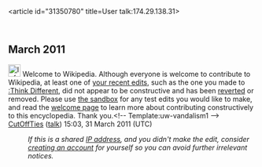 <article id="31350780" title=User talk:174.29.138.31>
	<talkpage id="31350780" title="User talk:174.29.138.31">
== March 2011 ==
[[File:Information.svg|25px|alt=|link=]] Welcome to Wikipedia. Although everyone is welcome to contribute to Wikipedia, at least one of [[Special:Contributions/174.29.138.31|your recent edits]], such as the one you made to [[:Think Different]], did not appear to be constructive and has been [[Help:Reverting|reverted]] or removed. Please use [[Wikipedia:Sandbox|the sandbox]] for any test edits you would like to make, and read the [[Wikipedia:Welcoming committee/Welcome to Wikipedia|welcome page]] to learn more about contributing constructively to this encyclopedia. Thank you.&lt;!-- Template:uw-vandalism1 --&gt; [[User:CutOffTies|CutOffTies]] ([[User talk:CutOffTies|talk]]) 15:03, 31 March 2011 (UTC)
:''If this is a shared [[IP address]], and you didn't make the edit, consider [[Wikipedia:Why create an account?|creating an account]] for yourself so you can avoid further irrelevant notices.''
	</talkpage>
</article>